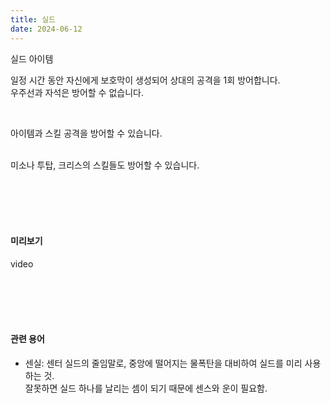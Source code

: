 ```yaml
---
title: 실드
date: 2024-06-12
---
```


<Sprite className="item" backgroundPosition="-244px -165px">실드 아이템</Sprite>

<Bq>일정 시간 동안 자신에게 보호막이 생성되어 상대의 공격을 1회 방어합니다.<br/>
우주선과 자석은 방어할 수 없습니다.</Bq>

<br/>

아이템과 스킬 공격을 방어할 수 있습니다.

<br/>

<Division className="mdTip">
    <Paragraph className="mdTipText">미소나 투탑, 크리스의 스킬들도 방어할 수 있습니다.</Paragraph>
</Division>

<br/><br/><br/><br/>

#### 미리보기

<Division className="mdRatio">video</Division>

<br/><br/><br/><br/>

#### 관련 용어

- 센실: 센터 실드의 줄임말로, 중앙에 떨어지는 물폭탄을 대비하여 실드를 미리 사용하는 것. <br/>
잘못하면 실드 하나를 날리는 셈이 되기 때문에 센스와 운이 필요함.